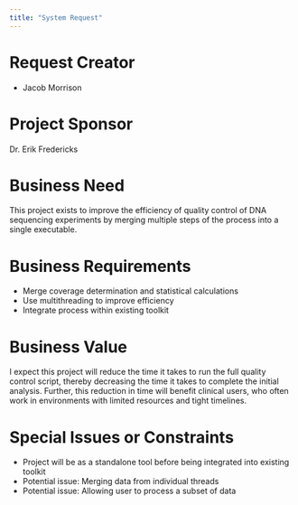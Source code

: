 ```yaml
---
title: "System Request"
---
```


# Request Creator

- Jacob Morrison

# Project Sponsor

Dr. Erik Fredericks

# Business Need

This project exists to improve the efficiency of quality control of DNA sequencing experiments by merging multiple steps
of the process into a single executable.

# Business Requirements

- Merge coverage determination and statistical calculations
- Use multithreading to improve efficiency
- Integrate process within existing toolkit

# Business Value

I expect this project will reduce the time it takes to run the full quality control script, thereby decreasing the time
it takes to complete the initial analysis. Further, this reduction in time will benefit clinical users, who often work
in environments with limited resources and tight timelines.

# Special Issues or Constraints

- Project will be as a standalone tool before being integrated into existing toolkit
- Potential issue: Merging data from individual threads
- Potential issue: Allowing user to process a subset of data
